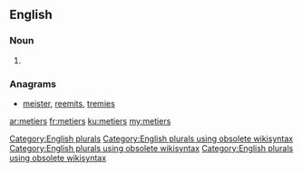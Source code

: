 {{also|metiers|métiers|Metiers}}
==English==

===Noun===
{{head|en}}

# {{plural of|metier}}

===Anagrams===
* [[meister#English|meister]], [[reemits#English|reemits]], [[tremies#English|tremies]]

[[Category:English plurals]][[Category:English plurals using obsolete wikisyntax]][[Category:English plurals using obsolete wikisyntax]][[Category:English plurals using obsolete wikisyntax]]

[[ar:metiers]]
[[fr:metiers]]
[[ku:metiers]]
[[my:metiers]]